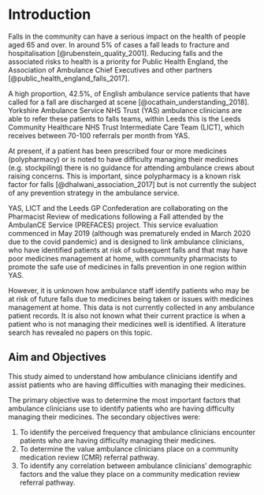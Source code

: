 # Introduction {-}

Falls in the community can have a serious impact on the health of people aged 65 and over. In around 5% of cases a fall leads to fracture and hospitalisation [@rubenstein_quality_2001]. Reducing falls and the associated risks to health is a priority for Public Health England, the Association of Ambulance Chief Executives and other partners [@public_health_england_falls_2017].

A high proportion, 42.5%, of English ambulance service patients that have called for a fall are discharged at scene [@ocathain_understanding_2018]. Yorkshire Ambulance Service NHS Trust (YAS) ambulance clinicians are able to refer these patients to falls teams, within Leeds this is the Leeds Community Healthcare NHS Trust Intermediate Care Team (LICT), which receives between 70-100 referrals per month from YAS.

At present, if a patient has been prescribed four or more medicines (polypharmacy) or is noted to have difficulty managing their medicines (e.g. stockpiling) there is no guidance for attending ambulance crews about raising concerns. This is important, since polypharmacy is a known risk factor for falls [@dhalwani_association_2017] but is not currently the subject of any prevention strategy in the ambulance service.

YAS, LICT and the Leeds GP Confederation are collaborating on the Pharmacist Review of medications following a Fall attended by the AmbulanCE Service (PREFACES) project. This service evaluation commenced in May 2019 (although was prematurely ended in March 2020 due to the covid pandemic) and is designed to link ambulance clinicians, who have identified patients at risk of subsequent falls and that may have poor medicines management at home, with community pharmacists to promote the safe use of medicines in falls prevention in one region within YAS. 

However, it is unknown how ambulance staff identify patients who may be at risk of future falls due to medicines being taken or issues with medicines management at home. This data is not currently collected in any ambulance patient records. It is also not known what their current practice is when a patient who is not managing their medicines well is identified. A literature search has revealed no papers on this topic.

## Aim and Objectives {-}

This study aimed to understand how ambulance clinicians identify and assist patients who are having difficulties with managing their medicines.

The primary objective was to determine the most important factors that ambulance clinicians use to identify patients who are having difficulty managing their medicines. The secondary objectives were:

1.  To identify the perceived frequency that ambulance clinicians encounter patients who are having difficulty managing their medicines.
2.  To determine the value ambulance clinicians place on a community medication review (CMR) referral pathway.
3.  To identify any correlation between ambulance clinicians' demographic factors and the value they place on a community medication review referral pathway.

